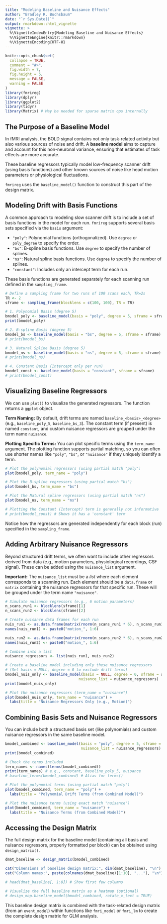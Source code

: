 ```yaml
---
title: "Modeling Baseline and Nuisance Effects"
author: "Bradley R. Buchsbaum"
date: "`r Sys.Date()`"
output: rmarkdown::html_vignette
vignette: >
  %\VignetteIndexEntry{Modeling Baseline and Nuisance Effects}
  %\VignetteEngine{knitr::rmarkdown}
  %\VignetteEncoding{UTF-8}
---
```


```r
knitr::opts_chunk$set(
  collapse = TRUE,
  comment = "#>",
  fig.width = 7, 
  fig.height = 5,
  message = FALSE,
  warning = FALSE
)
library(fmrireg)
library(dplyr)
library(ggplot2)
library(tidyr)
library(Matrix) # May be needed for sparse matrix ops internally
```

## The Purpose of a Baseline Model

In fMRI analysis, the BOLD signal contains not only task-related activity but also various sources of noise and drift. A **baseline model** aims to capture and account for this non-neuronal variance, ensuring that estimates of task effects are more accurate.

These baseline regressors typically model low-frequency scanner drift (using basis functions) and other known sources of noise like head motion parameters or physiological fluctuations.

`fmrireg` uses the `baseline_model()` function to construct this part of the design matrix.

## Modeling Drift with Basis Functions

A common approach to modeling slow scanner drift is to include a set of basis functions in the model for each run. `fmrireg` supports several basis sets specified via the `basis` argument:

*   `"poly"`: Polynomial functions (orthogonalized). Use `degree` or `poly_degree` to specify the order.
*   `"bs"`: B-spline basis functions. Use `degree` to specify the number of splines.
*   `"ns"`: Natural spline basis functions. Use `degree` to specify the number of splines.
*   `"constant"`: Includes only an intercept term for each run.

These basis functions are generated separately for each scanning run defined in the `sampling_frame`.

```r
# Define a sampling frame for two runs of 100 scans each, TR=2s
TR <- 2
sframe <- sampling_frame(blocklens = c(100, 100), TR = TR)

# 1. Polynomial Basis (degree 5)
bmodel_poly <- baseline_model(basis = "poly", degree = 5, sframe = sframe)
print(bmodel_poly)

# 2. B-spline Basis (degree 5)
bmodel_bs <- baseline_model(basis = "bs", degree = 5, sframe = sframe)
# print(bmodel_bs)

# 3. Natural Spline Basis (degree 5)
bmodel_ns <- baseline_model(basis = "ns", degree = 5, sframe = sframe)
# print(bmodel_ns)

# 4. Constant Basis (Intercept only per run)
bmodel_const <- baseline_model(basis = "constant", sframe = sframe)
# print(bmodel_const)
```

## Visualizing Baseline Regressors

We can use `plot()` to visualize the generated regressors. The function returns a `ggplot` object.

**Term Naming:** By default, drift terms are named `baseline_<basis>_<degree>` (e.g., `baseline_poly_5`, `baseline_bs_3`). The constant term (if present) is named `constant`, and custom nuisance regressors are grouped under the term name `nuisance`.

**Plotting Specific Terms:** You can plot specific terms using the `term_name` argument. The plotting function supports partial matching, so you can often use shorter names like `"poly"`, `"bs"`, or `"nuisance"` if they uniquely identify a term.

```r
# Plot the polynomial regressors (using partial match "poly")
plot(bmodel_poly, term_name = "poly")

# Plot the B-spline regressors (using partial match "bs")
plot(bmodel_bs, term_name = "bs")

# Plot the Natural spline regressors (using partial match "ns")
plot(bmodel_ns, term_name = "ns")

# Plotting the Constant (Intercept) term is generally not informative
# print(bmodel_const) # Shows it has a 'constant' term
```

Notice how the regressors are generated independently for each block (run) specified in the `sampling_frame`.

## Adding Arbitrary Nuisance Regressors

Beyond structured drift terms, we often want to include other regressors derived from data (e.g., motion parameters, physiological recordings, CSF signal). These can be added using the `nuisance_list` argument.

**Important:** The `nuisance_list` must be a *list* where each element corresponds to a scanning run. Each element should be a `data.frame` or `matrix` containing the nuisance regressors for that specific run. These will be grouped under the term name `"nuisance"`.

```r
# Simulate nuisance regressors (e.g., 6 motion parameters)
n_scans_run1 <- blocklens(sframe)[1]
n_scans_run2 <- blocklens(sframe)[2]

# Create nuisance data frames for each run
nuis_run1 <- as.data.frame(matrix(rnorm(n_scans_run1 * 6), n_scans_run1, 6))
names(nuis_run1) <- paste0("motion_", 1:6)

nuis_run2 <- as.data.frame(matrix(rnorm(n_scans_run2 * 6), n_scans_run2, 6))
names(nuis_run2) <- paste0("motion_", 1:6)

# Combine into a list
nuisance_regressors <- list(nuis_run1, nuis_run2)

# Create a baseline model including only these nuisance regressors
# (Set basis = NULL, degree = 0 to exclude drift terms)
bmodel_nuis_only <- baseline_model(basis = NULL, degree = 0, sframe = sframe, 
                                 nuisance_list = nuisance_regressors)
print(bmodel_nuis_only)

# Plot the nuisance regressors (term_name = "nuisance")
plot(bmodel_nuis_only, term_name = "nuisance") + 
  labs(title = "Nuisance Regressors Only (e.g., Motion)")
```

## Combining Basis Sets and Nuisance Regressors

You can include both a structured basis set (like polynomials) and custom nuisance regressors in the same baseline model.

```r
bmodel_combined <- baseline_model(basis = "poly", degree = 5, sframe = sframe, 
                                  nuisance_list = nuisance_regressors)
print(bmodel_combined)

# Check the terms included
term_names <- names(terms(bmodel_combined))
print(term_names) # e.g., constant, baseline_poly_5, nuisance
# baseline_terms(bmodel_combined) # Alias for terms()

# Plot the polynomial terms (using partial match "poly")
plot(bmodel_combined, term_name = "poly") + 
  labs(title = "Polynomial Drift Terms (from Combined Model)")

# Plot the nuisance terms (using exact match "nuisance")
plot(bmodel_combined, term_name = "nuisance") + 
  labs(title = "Nuisance Terms (from Combined Model)")
```

## Accessing the Design Matrix

The full design matrix for the baseline model (containing all basis and nuisance regressors, properly formatted per block) can be obtained using `design_matrix()`.

```r
dmat_baseline <- design_matrix(bmodel_combined)

cat("Dimensions of baseline design matrix:", dim(dmat_baseline), "\n")
cat("Column names:", paste(colnames(dmat_baseline)[1:10], "..."), "\n")

# head(dmat_baseline[, 1:8]) # Show first few columns

# Visualize the full baseline matrix as a heatmap (optional)
# design_map.baseline_model(bmodel_combined, rotate_x_text = TRUE)
```

This baseline design matrix is combined with the task-related design matrix (from an `event_model`) within functions like `fmri_model` or `fmri_lm` to create the complete design matrix for GLM analysis.


